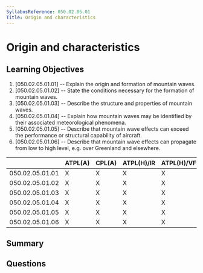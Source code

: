 ```yaml
---
SyllabusReference: 050.02.05.01
Title: Origin and characteristics
---
```


# Origin and characteristics

## Learning Objectives

1. [050.02.05.01.01] -- Explain the origin and formation of mountain waves.
2. [050.02.05.01.02] -- State the conditions necessary for the formation of
   mountain waves.
3. [050.02.05.01.03] -- Describe the structure and properties of mountain waves.
4. [050.02.05.01.04] -- Explain how mountain waves may be identified by their
   associated meteorological phenomena.
5. [050.02.05.01.05] -- Describe that mountain wave effects can exceed the
   performance or structural capability of aircraft.
6. [050.02.05.01.06] -- Describe that mountain wave effects can propagate from
   low to high level, e.g. over Greenland and elsewhere.

|                 | ATPL(A) | CPL(A) | ATPL(H)/IR | ATPL(H)/VFR | CPL(H) | IR  | CBIR(A) |
| --------------- | ------- | ------ | ---------- | ----------- | ------ | --- | ------- |
| 050.02.05.01.01 | X       | X      | X          | X           | X      | X   | X       |
| 050.02.05.01.02 | X       | X      | X          | X           | X      | X   | X       |
| 050.02.05.01.03 | X       | X      | X          | X           | X      | X   | X       |
| 050.02.05.01.04 | X       | X      | X          | X           | X      | X   | X       |
| 050.02.05.01.05 | X       | X      | X          | X           | X      | X   | X       |
| 050.02.05.01.06 | X       | X      | X          | X           | X      | X   | X       |

## Summary

## Questions
